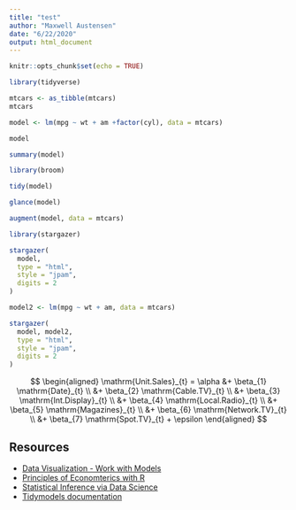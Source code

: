 ```yaml
---
title: "test"
author: "Maxwell Austensen"
date: "6/22/2020"
output: html_document
---
```


```r
knitr::opts_chunk$set(echo = TRUE)
```

```r
library(tidyverse)
```

```r
mtcars <- as_tibble(mtcars)
mtcars
```

```r
model <- lm(mpg ~ wt + am +factor(cyl), data = mtcars)

model
```

```r
summary(model)
```

```r
library(broom)

tidy(model)
```

```r
glance(model)
```

```r
augment(model, data = mtcars)
```



```r
library(stargazer)

stargazer(
  model,
  type = "html", 
  style = "jpam",
  digits = 2
)
```

```r
model2 <- lm(mpg ~ wt + am, data = mtcars)

stargazer(
  model, model2,
  type = "html", 
  style = "jpam",
  digits = 2
)
```

$$
\begin{aligned}
\mathrm{Unit.Sales}_{t} = \alpha 
    &+ \beta_{1}  \mathrm{Date}_{t} \\
    &+ \beta_{2}  \mathrm{Cable.TV}_{t}    \\
    &+ \beta_{3}  \mathrm{Int.Display}_{t} \\
    &+ \beta_{4}  \mathrm{Local.Radio}_{t} \\
    &+ \beta_{5}  \mathrm{Magazines}_{t}   \\
    &+ \beta_{6}  \mathrm{Network.TV}_{t}  \\
    &+ \beta_{7}  \mathrm{Spot.TV}_{t} + \epsilon
\end{aligned}
$$




## Resources

* [Data Visualization - Work with Models](https://socviz.co/modeling.html) 
* [Principles of Economterics with R](https://bookdown.org/ccolonescu/RPoE4/)
* [Statistical Inference via Data Science](https://moderndive.com/)
* [Tidymodels documentation](https://www.tidymodels.org/)